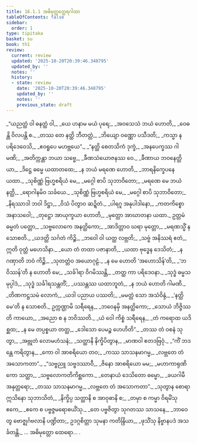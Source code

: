 ```yaml
---
title: 16.1.1 အဓိမုတ္တတ္ထေရဂါထာ
tableOfContents: false
sidebar:
  order: 1
type: tipitaka
basket: su
book: th1
review:
  current: review
  updated: '2025-10-20T20:39:46.348795'
  updated_by: ''
  notes: ''
  history:
  - state: review
    date: '2025-10-20T20:39:46.348795'
    updated_by: ''
    notes: ''
    previous_state: draft
---
```



<DynamicBreadcrumb />


<ReviewStatus review={frontmatter.review} showDetails={true} />

<HypothesisAnnotation frontmatter={frontmatter} />

<Division number="705" book="th1" e="ch" v="19" p="320">

<Paragraph number="1041" type="verses" book="th1">
_“ယညတ္ထံ ဝါ ဓနတ္ထံ ဝါ,_  
_ယေ ဟနာမ မယံ ပုရေ;_  
_အဝသေသံ ဘယံ ဟောတိ,_  
_ဝေဓန္တိ ဝိလပန္တိ စ._  

</Paragraph>

</Division>
<Division number="706" book="th1" e="ch" v="19" p="320">

<Paragraph number="1042" type="verses" book="th1">
_တဿ တေ နတ္ထိ ဘီတတ္တံ,_  
_ဘိယျော ဝဏ္ဏော ပသီဒတိ;_  
_ကသ္မာ န ပရိဒေဝေသိ,_  
_ဧဝရူပေ မဟဗ္ဘယေ”._  

</Paragraph>

</Division>
<Division number="707" book="th1" e="ch" v="19" p="320">

<Paragraph number="1043" type="verses" book="th1">
_“နတ္ထိ စေတသိကံ ဒုက္ခံ,_  
_အနပေက္ခဿ ဂါမဏိ;_  
_အတိက္ကန္တာ ဘယာ သဗ္ဗေ,_  
_ခီဏသံယောဇနဿ ဝေ._  

</Paragraph>

</Division>
<Division number="708" book="th1" e="ch" v="19" p="320">

<Paragraph number="1044" type="verses" book="th1">
_ခီဏာယ ဘဝနေတ္တိယာ,_  
_ဒိဋ္ဌေ ဓမ္မေ ယထာတထေ;_  
_န ဘယံ မရဏေ ဟောတိ,_  
_ဘာရနိက္ခေပနေ ယထာ._  

</Paragraph>

</Division>
<Division number="709" book="th1" e="ch" v="19" p="320">

<Paragraph number="1045" type="verses" book="th1">
_သုစိဏ္ဏံ ဗြဟ္မစရိယံ မေ,_  
_မဂ္ဂေါ စာပိ သုဘာဝိတော;_  
_မရဏေ မေ ဘယံ နတ္ထိ,_  
_ရောဂါနမိဝ သင်္ခယေ._  

</Paragraph>

</Division>
<Division number="710" book="th1" e="ch" v="19" p="320">

<Paragraph number="1046" type="verses" book="th1">
_သုစိဏ္ဏံ ဗြဟ္မစရိယံ မေ,_  
_မဂ္ဂေါ စာပိ သုဘာဝိတော;_  
_နိရဿာဒါ ဘဝါ ဒိဋ္ဌာ,_  
_ဝိသံ ပိတွာဝ ဆဍ္ဍိတံ._  

</Paragraph>

</Division>
<Division number="711" book="th1" e="ch" v="19" p="320">

<Paragraph number="1047" type="verses" book="th1">
_ပါရဂူ အနုပါဒါနော,_  
_ကတကိစ္စော အနာသဝေါ;_  
_တုဋ္ဌော အာယုက္ခယာ ဟောတိ,_  
_မုတ္တော အာဃာတနာ ယထာ._  

</Paragraph>

</Division>
<Division number="712" book="th1" e="ch" v="19" p="320">

<Paragraph number="1048" type="verses" book="th1">
ဥတ္တမံ ဓမ္မတံ ပတ္တော,_  
_သဗ္ဗလောကေ အနတ္ထိကော;_  
_အာဒိတ္တာဝ ဃရာ မုတ္တော,_  
_မရဏသ္မိံ န သောစတိ._  

</Paragraph>

</Division>
<Division number="713" book="th1" e="ch" v="19" p="320">

<Paragraph number="1049" type="verses" book="th1">
_ယဒတ္ထိ သင်္ဂတံ ကိဉ္စိ,_  
_ဘဝေါ ဝါ ယတ္ထ လဗ္ဘတိ;_  
_သဗ္ဗံ အနိဿရံ ဧတံ,_  
ဣတိ ဝုတ္တံ မဟေသိနာ._  

</Paragraph>

</Division>
<Division number="714" book="th1" e="ch" v="19" p="320">

<Paragraph number="1050" type="verses" book="th1">
_ယော တံ တထာ ပဇာနာတိ,_  
_ယထာ ဗုဒ္ဓေန ဒေသိတံ;_  
_န ဂဏှာတိ ဘဝံ ကိဉ္စိ,_  
_သုတတ္တံဝ အယောဂုဠံ._  

</Paragraph>

</Division>
<Division number="715" book="th1" e="ch" v="19" p="320">

<Paragraph number="1051" type="verses" book="th1">
_န မေ ဟောတိ ‘အဟောသိန်’တိ,_  
_‘ဘဝိဿန်’တိ န ဟောတိ မေ;_  
_သင်္ခါရာ ဝိဂမိဿန္တိ,_  
_တတ္ထ ကာ ပရိဒေဝနာ._  

</Paragraph>

</Division>
<Division number="716" book="th1" e="ch" v="19" p="320">

<Paragraph number="1052" type="verses" book="th1">
_သုဒ္ဓံ ဓမ္မသမုပ္ပါဒံ,_  
_သုဒ္ဓံ သင်္ခါရသန္တတိံ;_  
_ပဿန္တဿ ယထာဘူတံ,_  
_န ဘယံ ဟောတိ ဂါမဏိ._  

</Paragraph>

</Division>
<Division number="717" book="th1" e="ch" v="19" p="321">

<Paragraph number="1053" type="verses" book="th1">
_တိဏကဋ္ဌသမံ လောကံ,_  
_ယဒါ ပညာယ ပဿတိ;_  
_မမတ္တံ သော အသံဝိန္ဒံ,_  
_‘နတ္ထိ မေ’တိ န သောစတိ._  

</Paragraph>

</Division>
<Division number="718" book="th1" e="ch" v="19" p="321">

<Paragraph number="1054" type="verses" book="th1">
ဥက္ကဏ္ဌာမိ သရီရေန,_  
_ဘဝေနမှိ အနတ္ထိကော;_  
_သောယံ ဘိဇ္ဇိဿတိ ကာယော,_  
_အညော စ န ဘဝိဿတိ._  

</Paragraph>

</Division>
<Division number="719" book="th1" e="ch" v="19" p="321">

<Paragraph number="1055" type="verses" book="th1">
_ယံ ဝေါ ကိစ္စံ သရီရေန,_  
_တံ ကရောထ ယဒိစ္ဆထ;_  
_န မေ တပ္ပစ္စယာ တတ္ထ,_  
_ဒေါသော ပေမဉ္စ ဟေဟိတိ”._  

</Paragraph>

</Division>
<Division number="720" book="th1" e="ch" v="19" p="321">

<Paragraph number="1056" type="verses" book="th1">
_တဿ တံ ဝစနံ သုတွာ,_  
_အဗ္ဘုတံ လောမဟံသနံ;_  
_သတ္ထာနိ နိက္ခိပိတွာန,_  
_မာဏဝါ ဧတဒဗြဝုံ._  

</Paragraph>

</Division>
<Division number="721" book="th1" e="ch" v="19" p="321">

<Paragraph number="1057" type="verses" book="th1">
_“ကိံ ဘဒန္တေ ကရိတွာန,_  
_ကော ဝါ အာစရိယော တဝ;_  
_ကဿ သာသနမာဂမ္မ,_  
_လဗ္ဘတေ တံ အသောကတာ”._  

</Paragraph>

</Division>
<Division number="722" book="th1" e="ch" v="19" p="321">

<Paragraph number="1058" type="verses" book="th1">
_“သဗ္ဗညူ သဗ္ဗဒဿာဝီ,_  
_ဇိနော အာစရိယော မမ;_  
_မဟာကာရုဏိကော သတ္ထာ,_  
_သဗ္ဗလောကတိကိစ္ဆကော._  

</Paragraph>

</Division>
<Division number="723" book="th1" e="ch" v="19" p="321">

<Paragraph number="1059" type="verses" book="th1">
_တေနာယံ ဒေသိတော ဓမ္မော,_  
_ခယဂါမီ အနုတ္တရော;_  
_တဿ သာသနမာဂမ္မ,_  
_လဗ္ဘတေ တံ အသောကတာ”._  

</Paragraph>

</Division>
<Division number="724" book="th1" e="ch" v="19" p="321">

<Paragraph number="1060" type="verses" book="th1">
_သုတွာန စောရာ ဣသိနော သုဘာသိတံ,_  
_နိက္ခိပ္ပ သတ္ထာနိ စ အာဝုဓာနိ စ;_  
_တမှာ စ ကမ္မာ ဝိရမိံသု ဧကေ,_  
_ဧကေ စ ပဗ္ဗဇ္ဇမရောစယိံသု._  

</Paragraph>

</Division>
<Division number="725" book="th1" e="ch" v="19" p="321">

<Paragraph number="1061" type="verses" book="th1">
_တေ ပဗ္ဗဇိတွာ သုဂတဿ သာသနေ,_  
_ဘာဝေတွ ဗောဇ္ဈင်္ဂဗလာနိ ပဏ္ဍိတာ;_  
ဥဒဂ္ဂစိတ္တာ သုမနာ ကတိန္ဒြိယာ,_  
_ဖုသိံသု နိဗ္ဗာနပဒံ အသင်္ခတန္တိ._  


</Paragraph>
</Division>

<Paragraph number="1062" type="center" book="th1">
… အဓိမုတ္တော ထေရော… .
</Paragraph>
